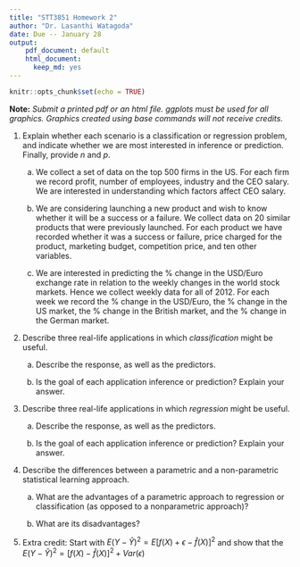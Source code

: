 ```yaml
---
title: "STT3851 Homework 2"
author: "Dr. Lasanthi Watagoda"
date: Due -- January 28
output: 
    pdf_document: default
    html_document:
      keep_md: yes
---
```


```r
knitr::opts_chunk$set(echo = TRUE)
```

**Note:** *Submit a printed pdf or an html file. ggplots must be used for all graphics. Graphics created using base commands will not receive credits.* 

1) Explain whether each scenario is a classification or regression problem, and indicate whether we are most interested in inference or prediction. Finally, provide $n$ and $p$.

    (a) We collect a set of data on the top 500 firms in the US. For each firm we record profit, number of employees, industry and the CEO salary. We are interested in understanding which factors affect CEO salary.

    (b) We are considering launching a new product and wish to know
whether it will be a success or a failure. We collect data on 20
similar products that were previously launched. For each product we have recorded whether it was a success or failure, price
charged for the product, marketing budget, competition price,
and ten other variables.

    (c) We are interested in predicting the % change in the USD/Euro
exchange rate in relation to the weekly changes in the world
stock markets. Hence we collect weekly data for all of 2012. For
each week we record the % change in the USD/Euro, the %
change in the US market, the % change in the British market,
and the % change in the German market.


2) Describe three real-life applications in which *classification* might
be useful. 

    a) Describe the response, as well as the predictors. 
    
    b) Is the goal of each application inference or prediction? Explain your answer.

3) Describe three real-life applications in which *regression* might
be useful.

    a) Describe the response, as well as the predictors. 
    
    b) Is the goal of each application inference or prediction? Explain your answer.
    
    
3) Describe the differences between a parametric and a non-parametric
statistical learning approach. 

    a) What are the advantages of a parametric approach to regression or classification (as opposed to a nonparametric approach)? 
  
    b) What are its disadvantages?

4) Extra credit: Start with $E(Y-\hat{Y})^2 = E[f(X) + \epsilon - \hat{f}(X)]^2$ and show that the $E(Y-\hat{Y})^2 = [f(X)-\hat{f}(X)]^2 + Var(\epsilon)$
